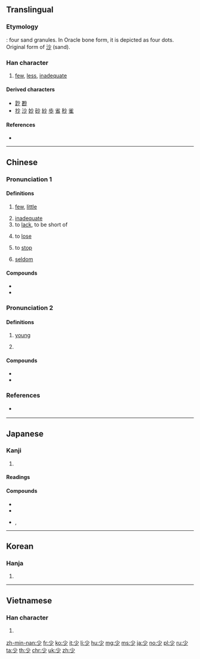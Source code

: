 ==Translingual==
{{stroke order|type=animate}}

===Etymology===
{{liushu|p}} : four sand granules. In Oracle bone form, it is depicted as four dots. Original form of [[沙]] (sand).

===Han character===
{{Han char|rn=42|rad=小|as=01|sn=4|four=90200|canj=FH|ids=⿱小丿}}

# [[few]], [[less]], [[inadequate]]

====Derived characters====
* [[尟]] [[尠]]
* [[抄]] [[沙]] [[妙]] [[砂]] [[紗]] [[歩]] [[省]] [[秒]] [[雀]]

====References====
* {{Han ref|kx=0296.200|dkj=07475|dj=0590.020|hdz=10561.020|uh=5C11|ud=23569|bh=A4D6|bd=42198}}

----

==Chinese==
{{zh-forms}}

===Pronunciation 1===
{{zh-pron
|m=shǎo
|c=siu2
|h=pfs=séu
|md=ciēu/siēu
|md_note=ciēu - colloquial; siēu - literary
|mn=chió/siáu
|mn_note=chió - vernacular; siáu - literary
|mn-t=ziê2/zio2
|w=2sau
|mc=1
|oc=1,1
|ma=y
|cat=det,a,v,adv
}}

====Definitions====
{{zh-hanzi}}

# [[few]], [[little]]
#: {{zh-ant|多}}
#: {{zh-x|很 少{shǎo} 人 知道 實情。|Very '''few''' people know the truth.}}
#: {{zh-x|只有 很 少{shǎo} 麵包 和 餅乾。|There is only very '''little''' bread and biscuits.}}
# [[inadequate]]
# to [[lack]], to be short of
#: {{zh-x|臥室 裡 少{shǎo} 一 隻 電燈泡。|There's a light bulb '''missing''' in the bedroom.}}
# to [[lose]]
#: {{zh-x|他 屋 裡 少{shǎo} 了 東西。|He '''lost''' something in his house.}}
# to [[stop]]
#: {{zh-x|少{shǎo} 說 廢話！|'''Stop''' chattering!}}
# [[seldom]]
#: {{zh-x|懶惰 的 人 很 少{shǎo} 會 成功。|Lazy people '''seldom''' succeed.}}

====Compounds====
* {{zh-l|多少}}
* {{zh-l|很少}}

===Pronunciation 2===
{{zh-pron
|m=shào
|c=siu3
|h=pfs=seu
|md= siéu
|mn=siàu
|mn-t=siao3
|w=2sau
|mc=2
|oc=2,2
|ma=y
|cat=a,pn
}}

====Definitions====
{{zh-hanzi}}

# [[young]]
#: {{zh-x|別 看 她 歲數 大，可 長 得 少 相。|Despite her age, she still looked young.}}
# {{surname|lang=zh}}

====Compounds====
* {{zh-l|少女}}
* {{zh-l|少年}}

===References===
* {{qualifier|Min Nan}} {{thcwd|796}}

----

==Japanese==

===Kanji===
{{ja-kanji|grade=2|rs=小01}}

# {{defn|lang=ja|sort=小01}}

====Readings====
{{ja-readings|goon=[[しょう]] (shō) < [[せう]] (seu)|kanon=[[しょう]] (shō) < [[せう]] (seu)|kun=[[すくない]] ([[少ない]], sukunai), [[すこし]] ([[少し]], sukoshi), [[しばらく]] (shibaraku)}}

====Compounds====
{{der-top|Compounds}}
* {{ja-r|少女|しょうじょ}}
* {{ja-r|少年|しょうねん}}
* {{ja-r|少少|しょうしょう}}, {{ja-r|少々|しょうしょう}}
{{der-bottom}}

----

==Korean==

===Hanja===
{{ko-hanja|hangeul=소|eumhun=적을|rv=so|mr=so}}

# {{defn|lang=ko|sort=小01}}

----

==Vietnamese==

===Han character===
{{vi-hantu|[[thiếu]], [[thiểu]], [[thẹo]], [[thểu]], [[thỉu]], [[thẻo]]|rs=小01}}

# {{defn|lang=vi|sort=小01}}

[[zh-min-nan:少]]
[[fr:少]]
[[ko:少]]
[[it:少]]
[[li:少]]
[[hu:少]]
[[mg:少]]
[[ms:少]]
[[ja:少]]
[[no:少]]
[[pl:少]]
[[ru:少]]
[[ta:少]]
[[th:少]]
[[chr:少]]
[[uk:少]]
[[zh:少]]
